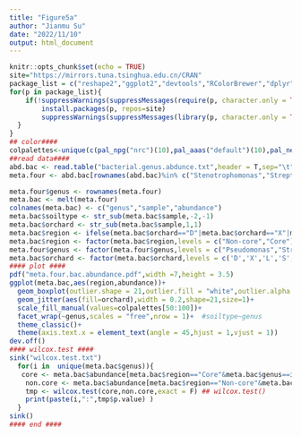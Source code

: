 ---
title: "Figure5a"
author: "Jianmu Su"
date: "2022/11/10"
output: html_document
---

```{r setup, include=FALSE}
knitr::opts_chunk$set(echo = TRUE)
site="https://mirrors.tuna.tsinghua.edu.cn/CRAN"
package_list = c("reshape2","ggplot2","devtools","RColorBrewer","dplyr","stringr","ggsci")
for(p in package_list){
	if(!suppressWarnings(suppressMessages(require(p, character.only = TRUE, quietly = TRUE, warn.conflicts = FALSE)))){
		install.packages(p, repos=site)
		suppressWarnings(suppressMessages(library(p, character.only = TRUE, quietly = TRUE, warn.conflicts = FALSE)))
  }
}
## color####
colpalettes<-unique(c(pal_npg("nrc")(10),pal_aaas("default")(10),pal_nejm("default")(8),pal_lancet("lanonc")(9),pal_jama("default")(7),pal_jco("default")(10),pal_ucscgb("default")(26),pal_d3("category10")(10),pal_locuszoom("default")(7),pal_igv("default")(51),pal_uchicago("default")(9),pal_startrek("uniform")(7),pal_tron("legacy")(7),pal_futurama("planetexpress")(12),pal_rickandmorty("schwifty")(12),pal_simpsons("springfield")(16),pal_gsea("default")(12)))
##read data####
abd.bac <- read.table("bacterial.genus.abdunce.txt",header = T,sep="\t",row.names = 1)
meta.four <- abd.bac[rownames(abd.bac)%in% c("Stenotrophomonas","Streptomyces","Pseudomonas","Serratia"),]

meta.four$genus <- rownames(meta.four)
meta.bac <- melt(meta.four)
colnames(meta.bac) <- c("genus","sample","abundance")
meta.bac$soiltype <- str_sub(meta.bac$sample,-2,-1)
meta.bac$orchard <- str_sub(meta.bac$sample,1,1)
meta.bac$region <- ifelse(meta.bac$orchard=="D"|meta.bac$orchard=="X"|meta.bac$orchard=="L"|meta.bac$orchard=="S","Non-core","Core")
meta.bac$region <- factor(meta.bac$region,levels = c("Non-core","Core"))
meta.four$genus <- factor(meta.four$genus,levels = c("Pseudomonas","Streptomyces","Stenotrophomonas","Serratia"))
meta.bac$orchard <- factor(meta.bac$orchard,levels = c('D','X','L','S','M','T','W'))
#### plot ####
pdf("meta.four.bac.abundance.pdf",width =7,height = 3.5)
ggplot(meta.bac,aes(region,abundance))+
  geom_boxplot(outlier.shape = 21,outlier.fill = "white",outlier.alpha =0)+
  geom_jitter(aes(fill=orchard),width = 0.2,shape=21,size=1)+
  scale_fill_manual(values=colpalettes[50:100])+
  facet_wrap(~genus,scales = "free",nrow = 1)+  #soiltype~genus
  theme_classic()+
  theme(axis.text.x = element_text(angle = 45,hjust = 1,vjust = 1))
dev.off()
#### wilcox.test ####
sink("wilcox.test.txt")
  for(i in  unique(meta.bac$genus)){
   core <- meta.bac$abundance[meta.bac$region=="Core"&meta.bac$genus==i]
    non.core <- meta.bac$abundance[meta.bac$region=="Non-core"&meta.bac$genus==i]
    tmp <- wilcox.test(core,non.core,exact = F) ## wilcox.test()
    print(paste(i,":",tmp$p.value) )
  }
sink()
#### end ####

```

